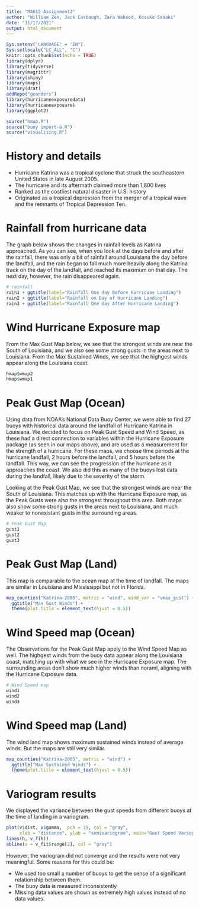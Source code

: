 ```yaml
---
title: "MA615 Assignment3"
author: "William Zen, Jack Carbaugh, Zara Waheed, Kosuke Sasaki"
date: "11/17/2021"
output: html_document
---
```


```r
Sys.setenv("LANGUAGE" = "EN")
Sys.setlocale("LC_ALL", "C")
knitr::opts_chunk$set(echo = TRUE)
library(dplyr)
library(tidyverse)
library(magrittr)
library(shiny)
library(maps)
library(drat)
addRepo("geanders")
library(hurricaneexposuredata)
library(hurricaneexposure)
library(ggplot2)
```

```r
source("hmap.R")
source("buoy import-a.R")
source("visualising.R")
```

# History and details

- Hurricane Katrina was a tropical cyclone that struck the southeastern United States in late August 2005. 
- The hurricane and its aftermath claimed more than 1,800 lives
- Ranked as the costliest natural disaster in U.S. history
- Originated as a tropical depression from the merger of a tropical wave and the remnants of Tropical Depression Ten.

# Rainfall from hurricane data
The graph below shows the changes in rainfall levels as Katrina approached. As you can see, when you look at the days before and after the rainfall, there was only a bit of rainfall around Louisiana the day before the landfall, and the rain began to fall much more heavily along the Katrina track on the day of the landfall, and reached its maximum on that day. The next day, however, the rain disappeared again.

```r
# rainfall
rain1 + ggtitle(label="Rainfall One day Before Hurricane Landing")
rain2 + ggtitle(label="Rainfall on Day of Hurricane Landing")
rain3 + ggtitle(label="Rainfall One day After Hurricane Landing")
```

# Wind Hurricane Exposure map
From the Max Gust Map below, we see that the strongest winds are near the South of Louisiana, and we also see some strong gusts in the areas next to Louisiana.
From the Max Sustained Winds, we see that the highgest winds appear along the Louisiana coast.
```r
hmap$wmap2
hmap$wmap1
```


# Peak Gust Map (Ocean)
Using data from NOAA's National Data Buoy Center, we were able to find 27 buoys with historical data around the landfall of Hurricane Katrina in Louisiana. We decided to focus on Peak Gust Speed and Wind Speed, as these had a direct connection to variables within the Hurricane Exposure package (as seen in our maps above), and are used as a measurement for the strength of a hurricane. For these maps, we choose time periods at the hurricane landfall, 2 hours before the landfall, and 5 hours before the landfall. This way, we can see the progression of the hurricane as it approaches the coast. We also did this as many of the buoys lost data during the landfall, likely due to the severity of the storm. 

Looking at the Peak Gust Map, we see that the strongest winds are near the South of Louisiana. This matches up with the Hurricane Exposure map, as the Peak Gusts were also the strongest throughout this area. Both maps also show some strong gusts in the areas next to Louisiana, and much weaker to nonexistant gusts in the surrounding areas.
```r
# Peak Gust Map
gust1
gust2
gust3
```

# Peak Gust Map (Land)
This map is comparable to the ocean map at the time of landfall. The maps are similar in Louisiana and Mississippi but not in Florida.
```r
map_counties("Katrina-2005", metric = "wind", wind_var = "vmax_gust") +
  ggtitle("Max Gust Winds") +
  theme(plot.title = element_text(hjust = 0.5))
```

# Wind Speed map (Ocean)

The Observations for the Peak Gust Map apply to the Wind Speed Map as well. The highgest winds from the buoy data appear along the Louisiana coast, matching up with what we see in the Hurricane Exposure map. The surrounding areas don't show much higher winds than noraml, aligning with the Hurricane Exposure data.
```r
# Wind Speed map
wind1
wind2
wind3
```

# Wind Speed map (Land)
The wind land map shows maximum sustained winds instead of average winds. But the maps are still very similar.
```r
map_counties("Katrina-2005", metric = "wind") +
  ggtitle("Max Sustained Winds") +
  theme(plot.title = element_text(hjust = 0.5))
```


# Variogram results

We displayed the variance between the gust speeds from different buoys at the time of landing in a variogram. 

```r
plot(v$dist, v$gamma,  pch = 19, col = "gray",
     xlab = "distance", ylab = "semivariogram", main="Gust Speed Variogram")
lines(h, v_f(h))
abline(v = v_fit$range[2], col = "gray")
```


However, the variogram did not converge and the results were not very meaningful. Some reasons for this could be:

- We used too small a number of buoys to get the sense of a significant relationship between them.
- The buoy data is measured inconsistently
- Missing data values are shown as extremely high values instead of no data values.

